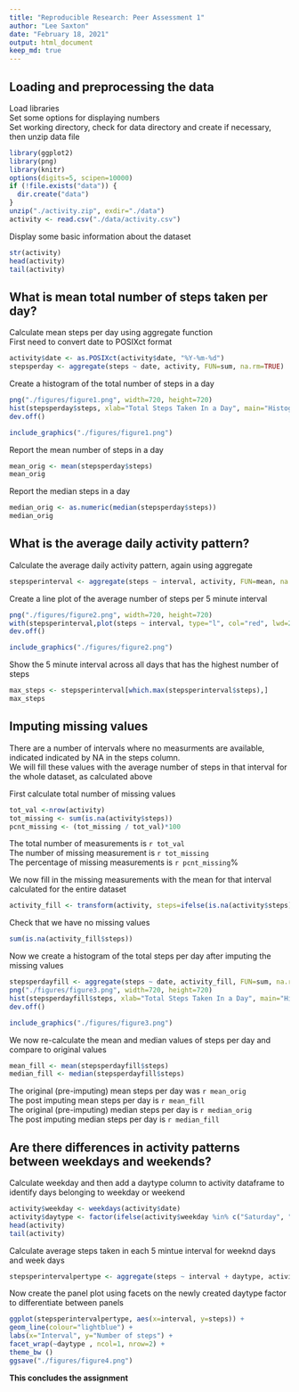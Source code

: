 ```yaml
---
title: "Reproducible Research: Peer Assessment 1"
author: "Lee Saxton"
date: "February 18, 2021"
output: html_document
keep_md: true
---
```


## Loading and preprocessing the data
Load libraries  
Set some options for displaying numbers  
Set working directory, check for data directory and create if necessary, then unzip data file  
```r
library(ggplot2)
library(png)
library(knitr)
options(digits=5, scipen=10000)
if (!file.exists("data")) {
  dir.create("data")
}
unzip("./activity.zip", exdir="./data")
activity <- read.csv("./data/activity.csv")
````
Display some basic information about the dataset
```r
str(activity)
head(activity)
tail(activity)
```
## What is mean total number of steps taken per day?
Calculate mean steps per day using aggregate function  
First need to convert date to POSIXct format
```r
activity$date <- as.POSIXct(activity$date, "%Y-%m-%d")
stepsperday <- aggregate(steps ~ date, activity, FUN=sum, na.rm=TRUE)
````
Create a histogram of the total number of steps in a day
```r
png("./figures/figure1.png", width=720, height=720)
hist(stepsperday$steps, xlab="Total Steps Taken In a Day", main="Histogram of Total Steps Taken In A Day", breaks=10, col="red", cex.lab=1.5, cex.axis=1.5, cex.main=2 )
dev.off()
```
```r
include_graphics("./figures/figure1.png")

```
  
Report the mean number of steps in a day  
```r
mean_orig <- mean(stepsperday$steps)
mean_orig
```
Report the median steps in a day  
```r
median_orig <- as.numeric(median(stepsperday$steps))
median_orig
```
## What is the average daily activity pattern?
Calculate the average daily activity pattern, again using aggregate
```r
stepsperinterval <- aggregate(steps ~ interval, activity, FUN=mean, na.rm=TRUE)
```
Create a line plot of the average number of steps per 5 minute interval
```r
png("./figures/figure2.png", width=720, height=720)
with(stepsperinterval,plot(steps ~ interval, type="l", col="red", lwd=2, xlab="Interval", ylab="Steps", main="Average Steps Taken Per Interval", cex.lab=1.5, cex.axis=1.5, cex.main=2))
dev.off()
```
```r
include_graphics("./figures/figure2.png")
```
  
Show the 5 minute interval across all days that has the highest number of steps  
```r
max_steps <- stepsperinterval[which.max(stepsperinterval$steps),]
max_steps
```
## Imputing missing values
There are a number of intervals where no measurments are available, indicated indicated by NA in the steps column.  
We will fill these values with the average number of steps in that interval for the whole dataset, as calculated above  
  
First calculate total number of missing values
```r
tot_val <-nrow(activity)
tot_missing <- sum(is.na(activity$steps))
pcnt_missing <- (tot_missing / tot_val)*100
```
The total number of measurements is `r tot_val`  
The number of missing measurement is `r tot_missing`  
The percentage of missing measurements is `r pcnt_missing`%  
  
We now fill in the missing measurements with the mean for that interval calculated for the entire dataset  
```r
activity_fill <- transform(activity, steps=ifelse(is.na(activity$steps), yes=stepsperinterval$steps, no=activity$steps))
```
Check that we have no missing values
```r
sum(is.na(activity_fill$steps))
```
Now we create a histogram of the total steps per day after imputing the missing values  
```r
stepsperdayfill <- aggregate(steps ~ date, activity_fill, FUN=sum, na.rm=TRUE)
png("./figures/figure3.png", width=720, height=720)
hist(stepsperdayfill$steps, xlab="Total Steps Taken In a Day", main="Histogram of Total Steps Taken In A Day - Post Infill", breaks=10, col="red", cex.lab=1.5, cex.axis=1.5, cex.main=2)
dev.off()
```
```r
include_graphics("./figures/figure3.png")
```
  
We now re-calculate the mean and median values of steps per day and compare to original values  
```r
mean_fill <- mean(stepsperdayfill$steps)
median_fill <- median(stepsperdayfill$steps)
```

The original (pre-imputing) mean steps per day was `r mean_orig`  
The post imputing mean steps per day is `r mean_fill`   
The original (pre-imputing) median steps per day is `r median_orig`  
The post imputing median steps per day is `r median_fill`  

## Are there differences in activity patterns between weekdays and weekends?
Calculate weekday and then add a daytype column to activity dataframe to identify days belonging to weekday or weekend  
```r
activity$weekday <- weekdays(activity$date)
activity$daytype <- factor(ifelse(activity$weekday %in% c("Saturday", "Sunday"), "weekend", "weekday"))
head(activity)
tail(activity)
```
Calculate average steps taken in each 5 mintue interval for weeknd days and week days  
```r
stepsperintervalpertype <- aggregate(steps ~ interval + daytype, activity, FUN=mean, na.rm=TRUE)
```
Now create the panel plot using facets on the newly created daytype factor to differentiate between panels  
```r
ggplot(stepsperintervalpertype, aes(x=interval, y=steps)) +
geom_line(colour="lightblue") +
labs(x="Interval", y="Number of steps") +
facet_wrap(~daytype , ncol=1, nrow=2) +
theme_bw ()
ggsave("./figures/figure4.png")
```
**This concludes the assignment**





